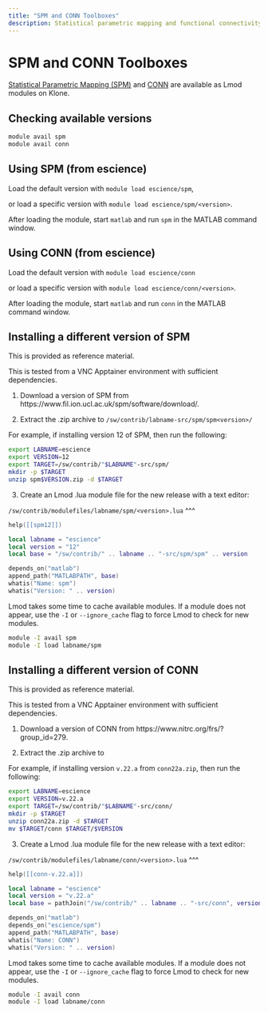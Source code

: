 ```yaml
---
title: "SPM and CONN Toolboxes"
description: Statistical parametric mapping and functional connectivity toolboxes for MATLAB
---
```

# SPM and CONN Toolboxes

[Statistical Parametric Mapping (SPM)](https://www.fil.ion.ucl.ac.uk/spm/) and [CONN](https://web.conn-toolbox.org/) are available as Lmod modules on Klone.

## Checking available versions

``` bash
module avail spm
module avail conn
```

## Using SPM (from escience)

Load the default version with `module load escience/spm`,

or load a specific version with `module load escience/spm/<version>`.

After loading the module, start `matlab` and run `spm` in the MATLAB command window.

## Using CONN (from escience)

Load the default version with `module load escience/conn`

or load a specific version with `module load escience/conn/<version>`.

After loading the module, start `matlab` and run `conn` in the MATLAB command window.

## Installing a different version of SPM

::: callout-note
This is provided as reference material.
:::

::: callout-note
This is tested from a VNC Apptainer environment with sufficient dependencies.
:::

1.  Download a version of SPM from https://www.fil.ion.ucl.ac.uk/spm/software/download/.

2.  Extract the .zip archive to `/sw/contrib/labname-src/spm/spm<version>/`

For example, if installing version 12 of SPM, then run the following:

``` bash
export LABNAME=escience
export VERSION=12
export TARGET=/sw/contrib/"$LABNAME"-src/spm/
mkdir -p $TARGET
unzip spm$VERSION.zip -d $TARGET
```

3.  Create an Lmod .lua module file for the new release with a text editor:

::: callout-note
`/sw/contrib/modulefiles/labname/spm/<version>.lua` \^\^\^

``` lua
help([[spm12]])

local labname = "escience"
local version = "12"
local base = "/sw/contrib/" .. labname .. "-src/spm/spm" .. version

depends_on("matlab")
append_path("MATLABPATH", base)
whatis("Name: spm")
whatis("Version: " .. version)
```
:::

::: callout-note
Lmod takes some time to cache available modules. If a module does not appear, use the `-I` or `--ignore_cache` flag to force Lmod to check for new modules.

``` bash
module -I avail spm
module -I load labname/spm
```
:::

## Installing a different version of CONN

::: callout-note
This is provided as reference material.
:::

::: callout-note
This is tested from a VNC Apptainer environment with sufficient dependencies.
:::

1.  Download a version of CONN from https://www.nitrc.org/frs/?group_id=279.

2.  Extract the .zip archive to

For example, if installing version `v.22.a` from `conn22a.zip`, then run the following:

``` bash
export LABNAME=escience
export VERSION=v.22.a
export TARGET=/sw/contrib/"$LABNAME"-src/conn/
mkdir -p $TARGET
unzip conn22a.zip -d $TARGET
mv $TARGET/conn $TARGET/$VERSION
```

3.  Create a Lmod .lua module file for the new release with a text editor:

::: callout-note
`/sw/contrib/modulefiles/labname/conn/<version>.lua` \^\^\^

``` lua
help([[conn-v.22.a]])

local labname = "escience"
local version = "v.22.a"
local base = pathJoin("/sw/contrib/" .. labname .. "-src/conn", version)

depends_on("matlab")
depends_on("escience/spm")
append_path("MATLABPATH", base)
whatis("Name: CONN")
whatis("Version: " .. version)
```
:::

::: callout-note
Lmod takes some time to cache available modules. If a module does not appear, use the `-I` or `--ignore_cache` flag to force Lmod to check for new modules.

``` bash
module -I avail conn
module -I load labname/conn
```
:::
